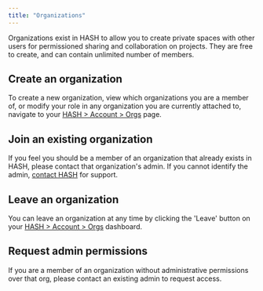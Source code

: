 ```yaml
---
title: "Organizations"
---
```


Organizations exist in HASH to allow you to create private spaces with other users for permissioned sharing and collaboration on projects. They are free to create, and can contain unlimited number of members.

## Create an organization

To create a new organization, view which organizations you are a member of, or modify your role in any organization you are currently attached to, navigate to your [HASH &gt; Account &gt; Orgs](/account/orgs) page.

## Join an existing organization

If you feel you should be a member of an organization that already exists in HASH, please contact that organization's admin. If you cannot identify the admin, [contact HASH](https://hash.ai/contact) for support.

## Leave an organization

You can leave an organization at any time by clicking the 'Leave' button on your [HASH &gt; Account &gt; Orgs](/account/orgs) dashboard.

## Request admin permissions

If you are a member of an organization without administrative permissions over that org, please contact an existing admin to request access.
